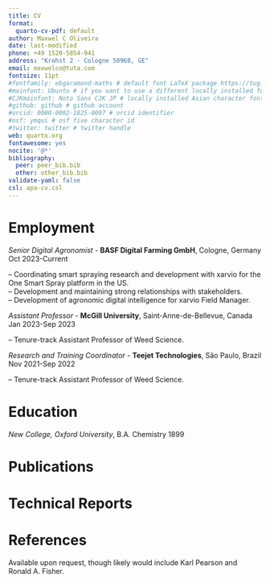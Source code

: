 ```yaml
---
title: CV
format:
  quarto-cv-pdf: default
author: Maxwel C Oliveira
date: last-modified
phone: +49 1520-5854-941
address: "Krohst 2 · Cologne 50968, GE"
email: maxwelco@tuta.com
fontsize: 11pt
#fontfamily: ebgaramond-maths # default font LaTeX package https://tug.org/FontCatalogue/about.html
#mainfont: Ubuntu # if you want to use a different locally installed font
#CJKmainfont: Noto Sans CJK JP # locally installed Asian character font, must use with xelatex
#github: github # github account
#orcid: 0000-0002-1825-0097 # orcid identifier
#osf: ymqui # osf five character id
#twitter: twitter # twitter handle
web: quarto.org
fontawesome: yes
nocite: '@*'
bibliography: 
  peer: peer_bib.bib
  other: other_bib.bib
validate-yaml: false
csl: apa-cv.csl
---
```


# Employment


*Senior Digital Agronomist* - **BASF Digital Farming GmbH**, Cologne, Germany \hfill Oct 2023-Current

 -- Coordinating smart spraying research and development with xarvio for the One Smart Spray platform in the US.  
 -- Development and maintaining strong relationships with stakeholders.   
 -- Development of agronomic digital intelligence for xarvio Field Manager.  

*Assistant Professor* - **McGill University**, Saint-Anne-de-Bellevue, Canada \hfill Jan 2023-Sep 2023

 -- Tenure-track Assistant Professor of Weed Science.  
 
*Research and Training Coordinator* - **Teejet Technologies**, São Paulo, Brazil \hfill Nov 2021-Sep 2022

 -- Tenure-track Assistant Professor of Weed Science.  


# Education

*New College, Oxford University*, B.A. Chemistry \hfill 1899

# Publications

::: {#refs-peer}
:::

# Technical Reports

::: {#refs-other}
:::


# References

Available upon request, though likely would include Karl Pearson and Ronald A. Fisher.
